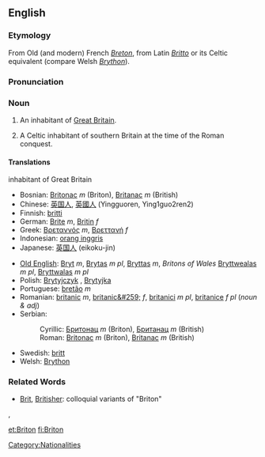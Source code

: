==English==
===Etymology===
From Old (and modern) French ''[[Breton]]'', from Latin ''[[Britto]]'' or its Celtic equivalent (compare Welsh ''[[Brython]]'').

===Pronunciation===
{{IPA|/ˈbrɪtən/}}

===Noun===
{{en-noun}}

# An inhabitant of [[Great Britain]].
# {{historical}} A Celtic inhabitant of southern Britain at the time of the Roman conquest.

====Translations====
;inhabitant of Great Britain
{{top}}
*Bosnian: [[Britonac]] ''m'' (Briton), [[Britanac]] ''m'' (British)
*Chinese: [[英国人]], [[英國人]] (Yingguoren, Ying1guo2ren2)
*Finnish: [[britti]]
*German: [[Brite]] ''m'', [[Britin]] ''f''
*Greek: [[Βρεταννός]] ''m'', [[Βρεττανή]] ''f''
*Indonesian: [[orang inggris]]
*Japanese: [[英国人]] (eikoku-jin)
{{mid}}
*[[Old English]]: [[Bryt]] ''m'', [[Brytas]] ''m pl'', [[Bryttas]] ''m'', '' Britons of Wales'' [[Bryttwealas]] ''m pl'', [[Bryttwalas]] ''m pl''
*Polish: [[Brytyjczyk]] {{m}}, [[Brytyjka]] {{f}}
*Portuguese: [[bretão]] ''m''
*Romanian: [[britanic]] ''m'', [[britanic&#259;]] ''f'', [[britanici]] ''m pl'', [[britanice]] ''f pl'' (''noun & adj'')
*Serbian:
*:Cyrillic: [[Бритонац]] ''m'' (Briton), [[Британац]] ''m'' (British)
*:Roman: [[Britonac]] ''m'' (Briton), [[Britanac]] ''m'' (British)
*Swedish: [[britt]] {{c}}
*Welsh: [[Brython]]
{{bottom}}

===Related Words===
* [[Brit]], [[Britisher]]: colloquial variants of "Briton"

[[Category:Nationalities]],

[[et:Briton]]
[[fi:Briton]]
